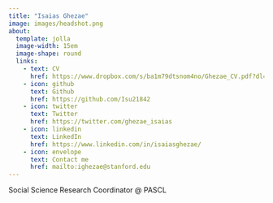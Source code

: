 ```yaml
---
title: "Isaias Ghezae"
image: images/headshot.png
about:
  template: jolla
  image-width: 15em
  image-shape: round
  links:
    - text: CV
      href: https://www.dropbox.com/s/ba1m79dtsnom4no/Ghezae_CV.pdf?dl=0
    - icon: github
      text: Github
      href: https://github.com/Isu21842
    - icon: twitter
      text: Twitter
      href: https://twitter.com/ghezae_isaias
    - icon: linkedin
      text: LinkedIn
      href: https://www.linkedin.com/in/isaiasghezae/
    - icon: envelope
      text: Contact me
      href: mailto:ighezae@stanford.edu
---
```


Social Science Research Coordinator \@ PASCL
